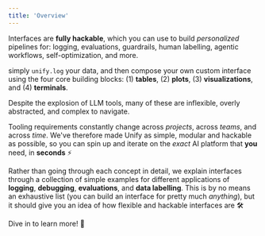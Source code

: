 ```yaml
---
title: 'Overview'
---
```


Interfaces are **fully hackable**, which you can use to build *personalized* pipelines for: logging, evaluations, guardrails, human labelling, agentic workflows, self-optimization, and more.

simply `unify.log` your data, and then compose your own custom interface using the four core building blocks: (1) **tables**, (2) **plots**, (3) **visualizations**, and (4) **terminals**.

Despite the explosion of LLM tools, many of these are inflexible, overly abstracted, and complex to navigate.

Tooling requirements constantly change across *projects*, across *teams*, and across *time*. We've therefore made Unify as simple, modular and hackable as possible, so you can spin up and iterate on the *exact* AI platform that **you** need, in **seconds** ⚡

Rather than going through each concept in detail, we explain interfaces through a collection of simple examples for different applications of **logging**, **debugging**, **evaluations**, and **data labelling**. This is by no means an exhaustive list (you can build an interface for pretty much *anything*), but it should give you an idea of how flexible and hackable interfaces are 🛠️

Dive in to learn more! 🤿
